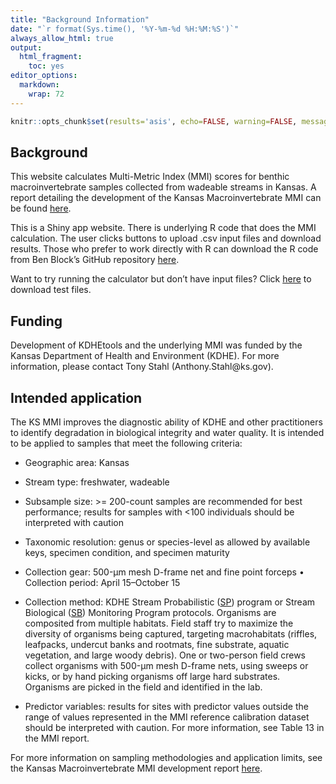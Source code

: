 ```yaml
---
title: "Background Information"
date: "`r format(Sys.time(), '%Y-%m-%d %H:%M:%S')`"
always_allow_html: true
output:
  html_fragment:
    toc: yes
editor_options: 
  markdown: 
    wrap: 72
---
```


```r
knitr::opts_chunk$set(results='asis', echo=FALSE, warning=FALSE, message = FALSE)
```

## Background

This website calculates Multi-Metric Index (MMI) scores for benthic
macroinvertebrate samples collected from wadeable streams in Kansas. A
report detailing the development of the Kansas Macroinvertebrate MMI can
be found
<a href="https://raw.githubusercontent.com/Blocktt/ShinyAppDocuments/main/KDHEtools/Reports/_KS_MMI_Report_20230810_v2.pdf" target="_blank">here</a>.

This is a Shiny app website. There is underlying R code that does the
MMI calculation. The user clicks buttons to upload .csv input files and
download results. Those who prefer to work directly with R can download
the R code from Ben Block's GitHub repository
<a href="https://github.com/Blocktt/KDHEtools/" target="_blank">here</a>.

Want to try running the calculator but don't have input files? Click
<a href="https://github.com/Blocktt/ShinyAppDocuments/tree/main/KDHEtools/Example_Files/" target="_blank">here</a>
to download test files.

## Funding

Development of KDHEtools and the underlying MMI was funded by the Kansas
Department of Health and Environment (KDHE). For more information,
please contact Tony Stahl (Anthony.Stahl@ks.gov).

## Intended application

The KS MMI improves the diagnostic ability of KDHE and other
practitioners to identify degradation in biological integrity and water
quality. It is intended to be applied to samples that meet the following
criteria:

-   Geographic area: Kansas

-   Stream type: freshwater, wadeable

-   Subsample size: \>= 200-count samples are recommended for best
    performance; results for samples with \<100 individuals should be
    interpreted with caution

-   Taxonomic resolution: genus or species-level as allowed by available
    keys, specimen condition, and specimen maturity

-   Collection gear: 500-µm mesh D-frame net and fine point forceps •
    Collection period: April 15--October 15

-   Collection method: KDHE Stream Probabilistic
    (<a href="https://www.kdhe.ks.gov/1230/Stream-Probabilistic" target="_blank">SP</a>) program or
    Stream Biological
    (<a href="https://www.kdhe.ks.gov/1233/Stream-Biological-Monitoring-Program" target="_blank">SB</a>)
    Monitoring Program protocols. Organisms are composited from multiple
    habitats. Field staff try to maximize the diversity of organisms
    being captured, targeting macrohabitats (riffles, leafpacks,
    undercut banks and rootmats, fine substrate, aquatic vegetation, and
    large woody debris). One or two-person field crews collect organisms
    with 500-µm mesh D-frame nets, using sweeps or kicks, or by hand
    picking organisms off large hard substrates. Organisms are picked in
    the field and identified in the lab.

-   Predictor variables: results for sites with predictor values outside
    the range of values represented in the MMI reference calibration
    dataset should be interpreted with caution. For more information,
    see Table 13 in the MMI report.

For more information on sampling methodologies and application limits,
see the Kansas Macroinvertebrate MMI development report
<a href="https://raw.githubusercontent.com/Blocktt/ShinyAppDocuments/main/KDHEtools/Reports/_KS_MMI_Report_20230810_v2.pdf" target="_blank">here</a>.
